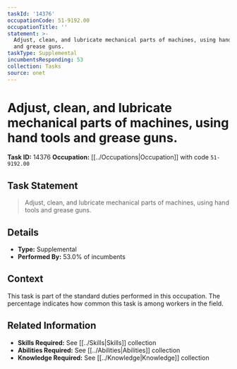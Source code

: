```yaml
---
taskId: '14376'
occupationCode: 51-9192.00
occupationTitle: ''
statement: >-
  Adjust, clean, and lubricate mechanical parts of machines, using hand tools
  and grease guns.
taskType: Supplemental
incumbentsResponding: 53
collection: Tasks
source: onet
---
```

# Adjust, clean, and lubricate mechanical parts of machines, using hand tools and grease guns.

**Task ID:** 14376
**Occupation:** [[../Occupations|Occupation]] with code `51-9192.00`

## Task Statement

> Adjust, clean, and lubricate mechanical parts of machines, using hand tools and grease guns.

## Details

- **Type:** Supplemental
- **Performed By:** 53.0% of incumbents

## Context

This task is part of the standard duties performed in this occupation. The percentage indicates how common this task is among workers in the field.

## Related Information

- **Skills Required:** See [[../Skills|Skills]] collection
- **Abilities Required:** See [[../Abilities|Abilities]] collection
- **Knowledge Required:** See [[../Knowledge|Knowledge]] collection

